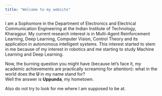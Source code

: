 ```yaml
---
title: "Welcome to my website"
---
```


I am a Sophomore in the Department of Electronics and Electrical Communication Engineering at the Indian Institute of Technology, Kharagpur. My current research interest is in Multi-Agent Reinforcement Learning, Deep Learning, Computer Vision, Control Theory and its application in autonomous intelligent systems. This interest started to stem in me because of my interest in robotics and me starting to study Machine Learning and Deep Learning.  

Now, the burning question you might have (because let's face it, my academic achievements are practically screaming for attention): what in the world does the **U** in my name stand for?  
Well the answer is **Uppunda**, my hometown.

Also do not try to look for me where I am supposed to be at.


